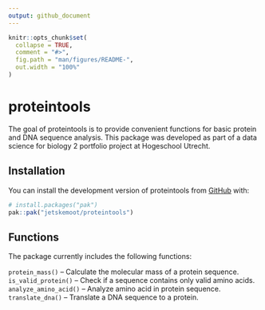 ```yaml
---
output: github_document
---
```


<!-- README.md is generated from README.Rmd. Please edit that file -->

```r
knitr::opts_chunk$set(
  collapse = TRUE,
  comment = "#>",
  fig.path = "man/figures/README-",
  out.width = "100%"
)
```

# proteintools

<!-- badges: start -->
<!-- badges: end -->

The goal of proteintools is to provide convenient functions for basic protein and DNA sequence analysis. This package was developed as part of a data science for biology 2 portfolio project at Hogeschool Utrecht.

## Installation

You can install the development version of proteintools from [GitHub](https://github.com/) with:

``` r
# install.packages("pak")
pak::pak("jetskemoot/proteintools")
```

## Functions

The package currently includes the following functions:

`protein_mass()` – Calculate the molecular mass of a protein sequence.
`is_valid_protein()` –  Check if a sequence contains only valid amino acids.
`analyze_amino_acid()` – Analyze amino acid in protein sequence.
`translate_dna()` – Translate a DNA sequence to a protein.
